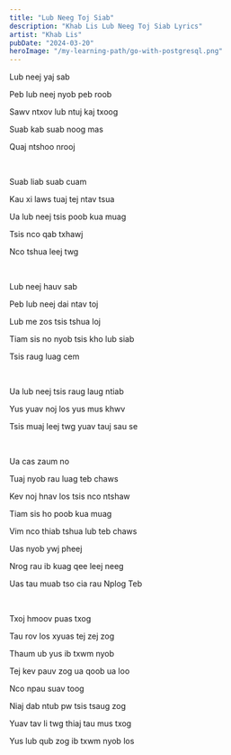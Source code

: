 ```yaml
---
title: "Lub Neeg Toj Siab"
description: "Khab Lis Lub Neeg Toj Siab Lyrics"
artist: "Khab Lis"
pubDate: "2024-03-20"
heroImage: "/my-learning-path/go-with-postgresql.png"
---
```


Lub neej yaj sab

Peb lub neej nyob peb roob

Sawv ntxov lub ntuj kaj txoog

Suab kab suab noog mas

Quaj ntshoo nrooj

<br />

Suab liab suab cuam

Kau xi laws tuaj tej ntav tsua

Ua lub neej tsis poob kua muag

Tsis nco qab txhawj

Nco tshua leej twg

<br />

Lub neej hauv sab

Peb lub neej dai ntav toj

Lub me zos tsis tshua loj

Tiam sis no nyob tsis kho lub siab

Tsis raug luag cem

<br />

Ua lub neej tsis raug laug ntiab

Yus yuav noj los yus mus khwv

Tsis muaj leej twg yuav tauj sau se

<br />

Ua cas zaum no

Tuaj nyob rau luag teb chaws

Kev noj hnav los tsis nco ntshaw

Tiam sis ho poob kua muag

Vim nco thiab tshua lub teb chaws

Uas nyob ywj pheej

Nrog rau ib kuag qee leej neeg

Uas tau muab tso cia rau Nplog Teb

<br />

Txoj hmoov puas txog

Tau rov los xyuas tej zej zog

Thaum ub yus ib txwm nyob

Tej kev pauv zog ua qoob ua loo

Nco npau suav toog

Niaj dab ntub pw tsis tsaug zog

Yuav tav li twg thiaj tau mus txog

Yus lub qub zog ib txwm nyob los
